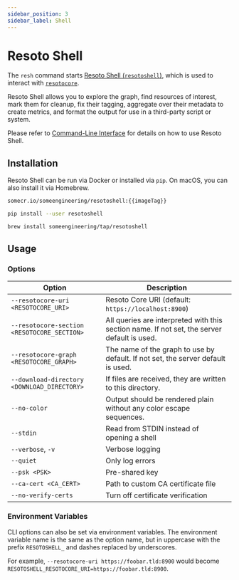 ```yaml
---
sidebar_position: 3
sidebar_label: Shell
---
```


# Resoto Shell

The `resh` command starts [Resoto Shell (`resotoshell`)](https://github.com/someengineering/resoto/tree/main/resotoshell), which is used to interact with [`resotocore`](./core.mdx).

Resoto Shell allows you to explore the graph, find resources of interest, mark them for cleanup, fix their tagging, aggregate over their metadata to create metrics, and format the output for use in a third-party script or system.

Please refer to [Command-Line Interface](../cli/index.mdx) for details on how to use Resoto Shell.

## Installation

Resoto Shell can be run via Docker or installed via `pip`. On macOS, you can also install it via Homebrew.

```bash title="Resoto Shell Docker image"
somecr.io/someengineering/resotoshell:{{imageTag}}
```

```bash title="Resoto Shell Python 3.9+ PIP install"
pip install --user resotoshell
```

```bash title="Homebrew installation"
brew install someengineering/tap/resotoshell
```

## Usage

### Options

| Option                                      | Description                                                                                 |
| ------------------------------------------- | ------------------------------------------------------------------------------------------- |
| `--resotocore-uri <RESOTOCORE_URI>`         | Resoto Core URI (default: `https://localhost:8900`)                                         |
| `--resotocore-section <RESOTOCORE_SECTION>` | All queries are interpreted with this section name. If not set, the server default is used. |
| `--resotocore-graph <RESOTOCORE_GRAPH>`     | The name of the graph to use by default. If not set, the server default is used.            |
| `--download-directory <DOWNLOAD_DIRECTORY>` | If files are received, they are written to this directory.                                  |
| `--no-color`                                | Output should be rendered plain without any color escape sequences.                         |
| `--stdin`                                   | Read from STDIN instead of opening a shell                                                  |
| `--verbose`, `-v`                           | Verbose logging                                                                             |
| `--quiet`                                   | Only log errors                                                                             |
| `--psk <PSK>`                               | Pre-shared key                                                                              |
| `--ca-cert <CA_CERT>`                       | Path to custom CA certificate file                                                          |
| `--no-verify-certs`                         | Turn off certificate verification                                                           |

### Environment Variables

CLI options can also be set via environment variables. The environment variable name is the same as the option name, but in uppercase with the prefix `RESOTOSHELL_` and dashes replaced by underscores.

For example, `--resotocore-uri https://foobar.tld:8900` would become `RESOTOSHELL_RESOTOCORE_URI=https://foobar.tld:8900`.
